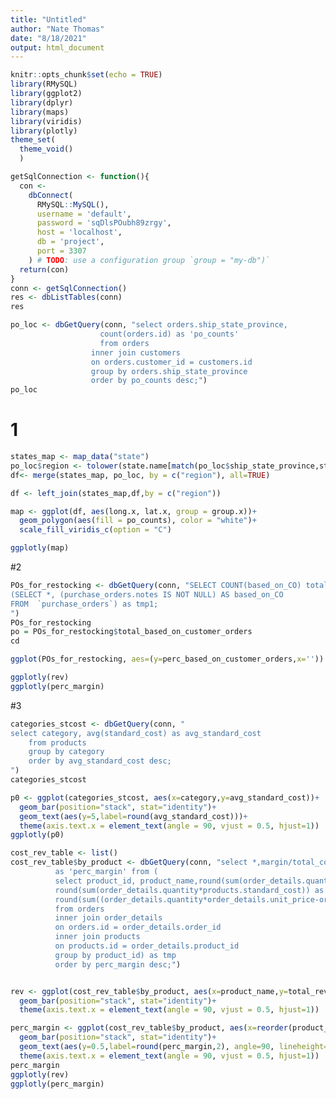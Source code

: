 ```yaml
---
title: "Untitled"
author: "Nate Thomas"
date: "8/18/2021"
output: html_document
---
```


```r
knitr::opts_chunk$set(echo = TRUE)
library(RMySQL)
library(ggplot2)
library(dplyr)
library(maps)
library(viridis)
library(plotly)
theme_set(
  theme_void()
  )
```

```r
getSqlConnection <- function(){
  con <-
    dbConnect(
      RMySQL::MySQL(),
      username = 'default',
      password = 'sqDlsPOubh89zrgy',
      host = 'localhost',
      db = 'project',
      port = 3307
    ) # TODO: use a configuration group `group = "my-db")`
  return(con)
}
conn <- getSqlConnection()
res <- dbListTables(conn)
res
```

```r
po_loc <- dbGetQuery(conn, "select orders.ship_state_province,
                	count(orders.id) as 'po_counts'
                	from orders 
                  inner join customers
                  on orders.customer_id = customers.id
                  group by orders.ship_state_province
                  order by po_counts desc;")
po_loc
```

# 1
```r
states_map <- map_data("state")
po_loc$region <- tolower(state.name[match(po_loc$ship_state_province,state.abb)])
df<- merge(states_map, po_loc, by = c("region"), all=TRUE)

df <- left_join(states_map,df,by = c("region"))

map <- ggplot(df, aes(long.x, lat.x, group = group.x))+
  geom_polygon(aes(fill = po_counts), color = "white")+
  scale_fill_viridis_c(option = "C")

ggplotly(map)
```
#2
```r
POs_for_restocking <- dbGetQuery(conn, "SELECT COUNT(based_on_CO) total_PO, SUM(based_on_CO) AS total_based_on_customer_orders, SUM(based_on_CO)/COUNT(based_on_CO) AS perc_based_on_customer_orders FROM
(SELECT *, (purchase_orders.notes IS NOT NULL) AS based_on_CO 
FROM  `purchase_orders`) as tmp1;
")
POs_for_restocking
po = POs_for_restocking$total_based_on_customer_orders
cd
```

```r
ggplot(POs_for_restocking, aes=(y=perc_based_on_customer_orders,x=''))

ggplotly(rev)
ggplotly(perc_margin)
```
#3
```r
categories_stcost <- dbGetQuery(conn, "
select category, avg(standard_cost) as avg_standard_cost
	from products 
	group by category
    order by avg_standard_cost desc;
")
categories_stcost
```
```r
p0 <- ggplot(categories_stcost, aes(x=category,y=avg_standard_cost))+
  geom_bar(position="stack", stat="identity")+
  geom_text(aes(y=5,label=round(avg_standard_cost)))+
  theme(axis.text.x = element_text(angle = 90, vjust = 0.5, hjust=1))
ggplotly(p0)
```


```r
cost_rev_table <- list()
cost_rev_table$by_product <- dbGetQuery(conn, "select *,margin/total_cost 
          as 'perc_margin' from (
          select product_id, product_name,round(sum(order_details.quantity*order_details.unit_price)) as 'total_rev',
          round(sum(order_details.quantity*products.standard_cost)) as 'total_cost',
          round(sum((order_details.quantity*order_details.unit_price-order_details.quantity*products.standard_cost)/order_details.quantity*order_details.unit_price)) as 'margin'
          from orders
          inner join order_details
          on orders.id = order_details.order_id
          inner join products
          on products.id = order_details.product_id
          group by product_id) as tmp 
          order by perc_margin desc;")


rev <- ggplot(cost_rev_table$by_product, aes(x=product_name,y=total_rev))+
  geom_bar(position="stack", stat="identity")+
  theme(axis.text.x = element_text(angle = 90, vjust = 0.5, hjust=1))

perc_margin <- ggplot(cost_rev_table$by_product, aes(x=reorder(product_name,-perc_margin),y=perc_margin))+
  geom_bar(position="stack", stat="identity")+
  geom_text(aes(y=0.5,label=round(perc_margin,2), angle=90, lineheight=0.1))+
  theme(axis.text.x = element_text(angle = 90, vjust = 0.5, hjust=1))
perc_margin
ggplotly(rev)
ggplotly(perc_margin)
```
